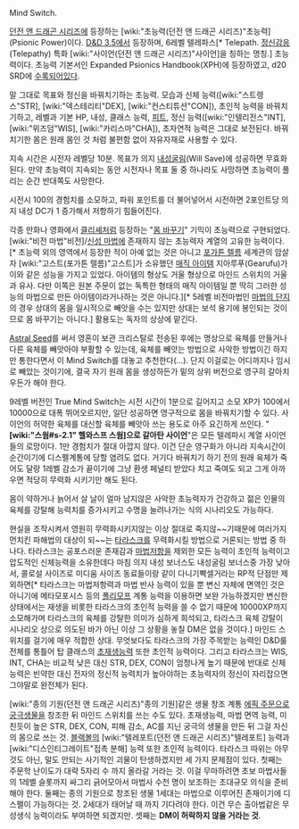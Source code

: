Mind Switch.

[[던전 앤 드래곤 시리즈]]에 등장하는 [wiki:"초능력(던전 앤 드래곤 시리즈)"초능력](Psionic Power)이다.
[[D&D 3.5]]에서 등장하며, 6레벨 텔레파스[* Telepath. [[정신감응]](Telepathy) 특화 [wiki:"사이언(던전 앤 드래곤 시리즈)"사이언]을 칭하는 명칭.] 초능력이다.
초능력 기본서인 Expanded Psionics Handbook(XPH)에 등장하였고, d20 SRD에 [http://www.d20srd.org/srd/psionic/powers/mindSwitch.htm 수록되어있다].

말 그대로 목표와 정신을 바꿔치기하는 초능력. 모습과 신체 능력([wiki:"스트렝스"STR], [wiki:"덱스테리티"DEX], [wiki:"컨스티튜션"CON]), 초인적 능력을 바꿔치기하고, 레벨과 기본 HP, 내성, 클래스 능력, [[피트]], 정신 능력([wiki:"인텔리전스"INT], [wiki:"위즈덤"WIS], [wiki:"카리스마"CHA]), 초자연적 능력은 그대로 보전된다. 바꿔치기한 몸은 원래 몸인 것 처럼 불편함 없이 자유자재로 사용할 수 있다.

지속 시간은 시전자 레벨당 10분. 목표가 의지 [[내성굴림]](Will Save)에 성공하면 무효화된다. 만약 초능력이 지속되는 동안 시전자나 목표 둘 중 하나라도 사망하면 초능력이 풀리는 순간 반대쪽도 사망한다.

시전시 100의 경험치를 소모하고, 파워 포인트를 더 불어넣어서 시전하면 2포인트당 의지 내성 DC가 1 증가해서 저항하기 힘들어진다.

각종 만화나 영화에서 [[클리셰]]처럼 등장하는 "[[몸 바꾸기]]" 기믹이 초능력으로 구현되었다. [wiki:"비전 마법"비전]/[[신성 마법]]에 존재하지 않는 초능력자 계열의 고유한 능력이다.[* 초능력 외의 영역에서 등장한 적이 아예 없는 것은 아니고 [[포가튼 렐름]] 세계관의 암살자 [wiki:"고스트(포가튼 렐름)"고스트]가 소유했던 [[매직 아이템]] 지아루푸(Gearufu)가 이와 같은 성능을 가지고 있었다. 아이템의 형상도 거울 형상으로 마인드 스위치의 거울과 유사. 다만 이쪽은 원본 주문이 없는 독특한 형태의 매직 아이템일 뿐 딱히 그러한 성능의 마법으로 만든 아이템이라거나하는 것은 아니다.][* 5레벨 비전마법인 [http://www.d20srd.org/srd/spells/magicJar.htm 마법의 단지]의 경우 상대의 몸을 일시적으로 빼앗을 수는 있지만 상대는 보석 용기에 봉인되는 것이므로 몸 바꾸기는 아니다.] 활용도는 독자의 상상에 맡긴다.

[http://www.d20srd.org/srd/psionic/powers/astralSeed.htm Astral Seed]를 써서 영혼이 보관 크리스탈로 전송된 후에는 명상으로 육체를 만들거나 다른 육체를 빼앗아야 부활할 수 있는데, 육체를 빼앗는 방법으로 사악한 방법이긴 하지만 통한다면서 이 Mind Switch를 대놓고 추천한다(...). 단지 이걸로는 어디까지나 임시로 빼았는 것이기에, 결국 자기 원래 몸을 생성하든가 밑의 상위 버전으로 영구히 갈아치우든가 해야 한다.

9레벨 버전인 True Mind Switch는 시전 시간이 1분으로 길어지고 소모 XP가 100에서 10000으로 대폭 뛰어오르지만, 일단 성공하면 영구적으로 몸을 바꿔치기할 수 있다. 사이언의 허약한 육체를 대신할 육체를 빼앗아 쓰는 용도로 아주 요긴하게 쓰인다. "'''[wiki:"스웜#s-2.1" 헬와스프 스웜]으로 갈아탄 사이언'''"은 모든 텔레파시 계열 사이언들의 로망이다. 1만 경험치가 절대 아깝지 않다. 이건 단순 영구화가 아니라 지속시간이 순간이기에 디스펠계통에 당할 염려도 없다. 거기다 바꿔치기 하기 전의 원래 육체가 죽어도 달랑 1레벨 감소가 끝이기에 그냥 환생 페널티 받았다 치고 죽여도 되고 그게 아까우면 적당히 무력화 시키기만 해도 된다.

몸이 약하거나 늙어서 살 날이 얼마 남지않은 사악한 초능력자가 건강하고 젊은 인물의 육체를 강탈해 능력치를 증가시키고 수명을 늘려나가는 식의 시나리오도 가능하다.

현실을 조작시켜서 영원히 무력화시키지않는 이상 절대로 죽지않~~기때문에 여러가지 먼치킨 파해법의 대상이 되~~는 [[타라스크]]를 무력화시킬 방법으로 거론되는 방법 중 하나다. 타라스크는 공포스러운 존재감과 [[마법저항]]을 제외한 모든 능력이 초인적 능력이고 압도적인 신체능력을 소유한데다 마침 의지 내성 보너스도 내성굴림 보너스중 가장 낮아서, 콜로설 사이즈로 미디움 사이즈 동료들이랑 같이 다니기빡셀거라는 RP적 단점만 제외하면[* 타라스크는 마법저항력과 마법 반사 능력이 있을 뿐 변신 자체에 면역인 것은 아니기에 메타모포시스 등의 [[폴리모프]] 계통 능력을 이용하면 보완 가능하겠지만 변신한 상태에서는 재생을 비롯한 타라스크의 초인적 능력을 쓸 수 없기 때문에 10000XP까지 소모해가며 타라스크의 육체를 강탈한 의미가 심하게 희석되고, 타라스크 육체 강탈이 시나리오 상으로 의도된 바가 아닌 이상 그 상황을 놓칠 DM은 없을 것이다.] 마인드 스위치를 걸기에 매우 적합한 상대. 무엇보다도 타라스크의 가장 주목받는 능력인 D&D룰 전체를 통틀어 탑 클래스의 [[초재생능력]] 또한 초인적 능력이다. 그리고 타라스크는 WIS, INT, CHA는 비교적 낮은 대신 STR, DEX, CON이 엄청나게 높기 때문에 반대로 신체능력은 빈약한 대신 전자의 정신적 능력치가 높아야하는 초능력자의 정신이 자리잡으면 그야말로 완전체가 된다.

[wiki:"종의 기원(던전 앤 드래곤 시리즈)"종의 기원]같은 생물 창조 계통 [[에픽 주문]]으로 [[궁극생물]]을 창조한 뒤 마인드 스위치를 쓰는 수도 있다. 초재생능력, 마법 면역 능력, 미친듯이 높은 STR, DEX, CON, 피해 감소, AC를 지닌 궁극의 생물을 만든 뒤 그걸 자신의 몸으로 쓰는 것. [[블랙볼]]의 [wiki:"텔레포트(던전 앤 드래곤 시리즈)"텔레포트] 능력과 [wiki:"디스인티그레이트"접촉 분해] 능력 또한 초인적 능력이다. 타라스크 따위는 아무것도 아닌, 말도 안되는 사기적인 괴물이 탄생하겠지만 세 가지 문제점이 있다. 첫째는 주문학 난이도가 대략 5자리 수 까지 올라갈 거라는 것. 이걸 무마하려면 초보 마법사들의 1레벨 슬롯까지 싸그리 긁어모아서 마법사 수천 명이 보조하는 초대규모 의식을 준비해야 한다. 둘째는 종의 기원으로 창조된 생물 1세대는 마법으로 이루어진 존재이기에 디스펠이 가능하다는 것. 2세대가 태어날 때 까지 기다려야 한다. 이건 무슨 출아법같은 무성생식 능력이라도 부여하면 되겠지만. 셋째는 '''DM이 허락하지 않을 거라는 것'''.
